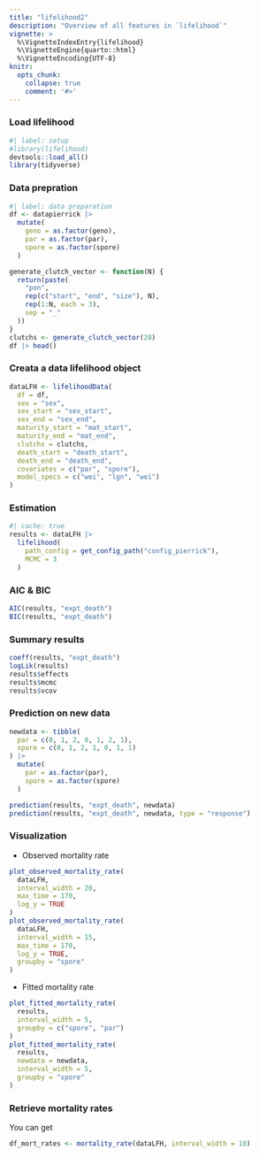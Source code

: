 ```yaml
---
title: "lifelihood2"
description: "Overview of all features in `lifelihood`"
vignette: >
  %\VignetteIndexEntry{lifelihood}
  %\VignetteEngine{quarto::html}
  %\VignetteEncoding{UTF-8}
knitr:
  opts_chunk:
    collapse: true
    comment: '#>'
---
```


### Load lifelihood

```r
#| label: setup
#library(lifelihood)
devtools::load_all()
library(tidyverse)
```

### Data prepration

```r
#| label: data preparation
df <- datapierrick |>
  mutate(
    geno = as.factor(geno),
    par = as.factor(par),
    spore = as.factor(spore)
  )

generate_clutch_vector <- function(N) {
  return(paste(
    "pon",
    rep(c("start", "end", "size"), N),
    rep(1:N, each = 3),
    sep = "_"
  ))
}
clutchs <- generate_clutch_vector(28)
df |> head()
```

### Creata a data lifelihood object

```r
dataLFH <- lifelihoodData(
  df = df,
  sex = "sex",
  sex_start = "sex_start",
  sex_end = "sex_end",
  maturity_start = "mat_start",
  maturity_end = "mat_end",
  clutchs = clutchs,
  death_start = "death_start",
  death_end = "death_end",
  covariates = c("par", "spore"),
  model_specs = c("wei", "lgn", "wei")
)

```

### Estimation

```r
#| cache: true
results <- dataLFH |>
  lifelihood(
    path_config = get_config_path("config_pierrick"),
    MCMC = 3
  )
```

### AIC & BIC

```r
AIC(results, "expt_death")
BIC(results, "expt_death")
```

### Summary results

```r
coeff(results, "expt_death")
logLik(results)
results$effects
results$mcmc
results$vcov
```

### Prediction on new data

```r
newdata <- tibble(
  par = c(0, 1, 2, 0, 1, 2, 1),
  spore = c(0, 1, 2, 1, 0, 1, 1)
) |>
  mutate(
    par = as.factor(par),
    spore = as.factor(spore)
  )

prediction(results, "expt_death", newdata)
prediction(results, "expt_death", newdata, type = "response")
```

### Visualization

- Observed mortality rate

```r
plot_observed_mortality_rate(
  dataLFH,
  interval_width = 20,
  max_time = 170,
  log_y = TRUE
)
plot_observed_mortality_rate(
  dataLFH,
  interval_width = 15,
  max_time = 170,
  log_y = TRUE,
  groupby = "spore"
)
```

- Fitted mortality rate

```r
plot_fitted_mortality_rate(
  results,
  interval_width = 5,
  groupby = c("spore", "par")
)
plot_fitted_mortality_rate(
  results,
  newdata = newdata,
  interval_width = 5,
  groupby = "spore"
)
```

### Retrieve mortality rates

You can get 

```r
df_mort_rates <- mortality_rate(dataLFH, interval_width = 10)
```